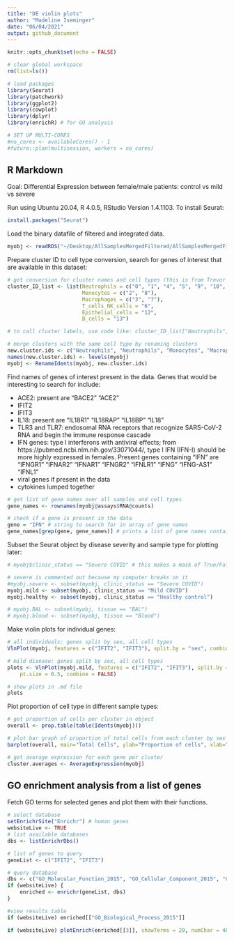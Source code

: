 ```yaml
---
title: "DE violin plots"
author: "Madeline Iseminger"
date: "06/04/2021"
output: github_document
---
```


```r
knitr::opts_chunk$set(echo = FALSE)

# clear global workspace
rm(list=ls())

# load packages
library(Seurat)
library(patchwork)
library(ggplot2)
library(cowplot)
library(dplyr)
library(enrichR) # for GO analysis

# SET UP MULTI-CORES
#no_cores <- availableCores() - 1
#future::plan(multisession, workers = no_cores)
```

## R Markdown
Goal: Differential Expression between female/male patients: control vs mild vs severe

Run using Ubuntu 20.04, R 4.0.5, RStudio Version 1.4.1103.  To install Seurat:

```r
install.packages("Seurat")
```

Load the binary datafile of filtered and integrated data.
```r
myobj <- readRDS("~/Desktop/AllSamplesMergedFiltered/AllSamplesMergedFiltered")
```

Prepare cluster ID to cell type conversion, search for genes of interest that are available in this dataset:
```r
# get conversion for cluster names and cell types (this is from Trevor's code)
cluster_ID_list <- list(Neutrophils = c("0", "1", "4", "5", "9", "10", "11"),
                        Monocytes = c("2", "8"), 
                        Macrophages = c("3", "7"), 
                        T_cells_NK_cells = "6", 
                        Epithelial_cells = "12", 
                        B_cells = "13")

# to call cluster labels, use code like: cluster_ID_list["Neutrophils"] or cluster_ID_list$Neutrophils

# merge clusters with the same cell type by renaming clusters
new.cluster.ids <- c("Neutrophils", "Neutrophils", "Monocytes", "Macrophages", "Neutrophils", "Neutrophils", "T_cells_NK_cells", "Macrophages", "Monocytes", "Neutrophils", "Neutrophils", "Neutrophils", "Epithelial_cells", "B_cells")
names(new.cluster.ids) <- levels(myobj)
myobj <- RenameIdents(myobj, new.cluster.ids)
```

Find names of genes of interest present in the data.  Genes that would be interesting to search for include:

- ACE2: present are "BACE2" "ACE2" 
- IFIT2
- IFIT3
- IL18: present are "IL18R1"  "IL18RAP" "IL18BP"  "IL18"
- TLR3 and TLR7: endosomal RNA receptors that recognize SARS-CoV-2 RNA and begin the immune response cascade
- IFN genes: type I interferons with antiviral effects; from https://pubmed.ncbi.nlm.nih.gov/33071044/, type I IFN (IFN-I) should be more highly expressed in females. Present genes containing "IFN" are "IFNGR1" "IFNAR2" "IFNAR1" "IFNGR2" "IFNLR1" "IFNG" "IFNG-AS1" "IFNL1"
- viral genes if present in the data
- cytokines lumped together

```r
# get list of gene names over all samples and cell types
gene_names <- rownames(myobj@assays$RNA@counts)

# check if a gene is present in the data
gene = "IFN" # string to search for in array of gene names
gene_names[grep(gene, gene_names)] # prints a list of gene names containing that string
```

Subset the Seurat object by disease severity and sample type for plotting later:
```r
# myobj$clinic_status == "Severe COVID" # this makes a mask of True/False

# severe is commented out because my computer breaks on it
#myobj.severe <- subset(myobj, clinic_status == "Severe COVID")
myobj.mild <- subset(myobj, clinic_status == "Mild COVID")
myobj.healthy <- subset(myobj, clinic_status == "Healthy control")

# myobj.BAL <- subset(myobj, tissue == "BAL")
# myobj.blood <- subset(myobj, tissue == "Blood")
```

Make violin plots for individual genes:
```r
# all individuals: genes split by sex, all cell types
VlnPlot(myobj, features = c("IFIT2", "IFIT3"), split.by = "sex", combine = FALSE)

# mild disease: genes split by sex, all cell types
plots <- VlnPlot(myobj.mild, features = c("IFIT2", "IFIT3"), split.by = "sex", 
    pt.size = 0.5, combine = FALSE)

# show plots in .md file
plots
```

Plot proportion of cell type in different sample types:
```r
# get proportion of cells per cluster in object
overall <- prop.table(table(Idents(myobj)))

# plot bar graph of proportion of total cells from each cluster by sex (BAL only)
barplot(overall, main="Total Cells", ylab="Proportion of cells", xlab="Cell Type", las=2)

# get average expression for each gene per cluster
cluster.averages <- AverageExpression(myobj)
```

## GO enrichment analysis from a list of genes

Fetch GO terms for selected genes and plot them with their functions.

```r
# select database
setEnrichrSite("Enrichr") # human genes
websiteLive <- TRUE
# list available databases
dbs <- listEnrichrDbs()

# list of genes to query
geneList <- c("IFIT2", "IFIT3")

# query database
dbs <- c("GO_Molecular_Function_2015", "GO_Cellular_Component_2015", "GO_Biological_Process_2015")
if (websiteLive) {
    enriched <- enrichr(geneList, dbs)
}

#view results table
if (websiteLive) enriched[["GO_Biological_Process_2015"]]

if (websiteLive) plotEnrich(enriched[[3]], showTerms = 20, numChar = 40, y = "Count", orderBy = "P.value")
```
